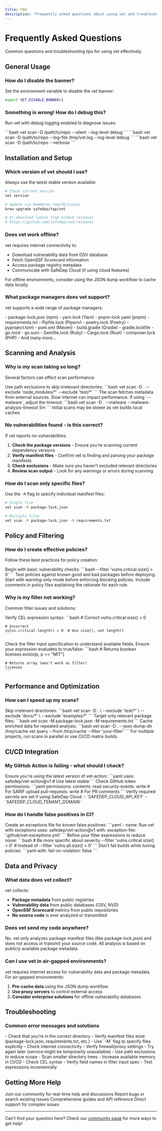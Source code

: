 ```yaml
---
title: FAQ
description: "Frequently asked questions about using vet and troubleshooting common issues"
---
```


# Frequently Asked Questions

Common questions and troubleshooting tips for using vet effectively.

## General Usage

### How do I disable the banner?

Set the environment variable to disable the vet banner:

```bash
export VET_DISABLE_BANNER=1
```

### Something is wrong! How do I debug this?

Run vet with debug logging enabled to diagnose issues:

<Tabs>
  <Tab title="Log to stdout">
    ```bash
    vet scan -D /path/to/repo --silent --log-level debug
    ```
  </Tab>
  
  <Tab title="Log to file">
    ```bash
    vet scan -D /path/to/repo --log-file /tmp/vet.log --log-level debug
    ```
  </Tab>
  
  <Tab title="Verbose output">
    ```bash
    vet scan -D /path/to/repo --verbose
    ```
  </Tab>
</Tabs>

## Installation and Setup

### Which version of vet should I use?

Always use the latest stable version available:

```bash
# Check current version
vet version

# Update via Homebrew (macOS/Linux)
brew upgrade safedep/tap/vet

# Or download latest from GitHub releases
# https://github.com/safedep/vet/releases
```

### Does vet work offline?

vet requires internet connectivity to:
- Download vulnerability data from OSV database
- Fetch OpenSSF Scorecard information
- Access package registry metadata
- Communicate with SafeDep Cloud (if using cloud features)

For offline environments, consider using the JSON dump workflow to cache data locally.

### What package managers does vet support?

vet supports a wide range of package managers:

<AccordionGroup>
  <Accordion title="JavaScript/Node.js">
    - package-lock.json (npm)
    - yarn.lock (Yarn)
    - pnpm-lock.yaml (pnpm)
  </Accordion>
  
  <Accordion title="Python">
    - requirements.txt
    - Pipfile.lock (Pipenv)
    - poetry.lock (Poetry)
    - pyproject.toml
  </Accordion>
  
  <Accordion title="Java/JVM">
    - pom.xml (Maven)
    - build.gradle (Gradle)
    - gradle.lockfile
  </Accordion>
  
  <Accordion title="Go">
    - go.mod
    - go.sum
  </Accordion>
  
  <Accordion title="Other Languages">
    - Gemfile.lock (Ruby)
    - Cargo.lock (Rust)
    - composer.lock (PHP)
    - And many more...
  </Accordion>
</AccordionGroup>

## Scanning and Analysis

### Why is my scan taking so long?

Several factors can affect scan performance:

<AccordionGroup>
  <Accordion title="Large dependency trees">
    Use path exclusions to skip irrelevant directories:
    ```bash
    vet scan -D . --exclude 'node_modules/*' --exclude 'test/*'
    ```
  </Accordion>
  
  <Accordion title="Network latency">
    The scan fetches metadata from external sources. Slow internet can impact performance.
  </Accordion>
  
  <Accordion title="Malware analysis">
    If using `--malware`, adjust the timeout:
    ```bash
    vet scan -D . --malware --malware-analysis-timeout 5m
    ```
  </Accordion>
  
  <Accordion title="First-time caching">
    Initial scans may be slower as vet builds local caches.
  </Accordion>
</AccordionGroup>

### No vulnerabilities found - is this correct?

If vet reports no vulnerabilities:

1. **Check the package versions** - Ensure you're scanning current dependency versions
2. **Verify manifest files** - Confirm vet is finding and parsing your package manifests
3. **Check exclusions** - Make sure you haven't excluded relevant directories
4. **Review scan output** - Look for any warnings or errors during scanning

### How do I scan only specific files?

Use the `-M` flag to specify individual manifest files:

```bash
# Single file
vet scan -M package-lock.json

# Multiple files
vet scan -M package-lock.json -M requirements.txt
```

## Policy and Filtering

### How do I create effective policies?

Follow these best practices for policy creation:

<AccordionGroup>
  <Accordion title="Start Simple">
    Begin with basic vulnerability checks:
    ```bash
    --filter 'vulns.critical.size() > 0'
    ```
  </Accordion>
  
  <Accordion title="Test Thoroughly">
    Test policies against known good and bad packages before deploying.
  </Accordion>
  
  <Accordion title="Use Gradual Rollout">
    Start with warning-only mode before enforcing blocking policies.
  </Accordion>
  
  <Accordion title="Document Decisions">
    Include comments in policy files explaining the rationale for each rule.
  </Accordion>
</AccordionGroup>

### Why is my filter not working?

Common filter issues and solutions:

<AccordionGroup>
  <Accordion title="Syntax Errors">
    Verify CEL expression syntax:
    ```bash
    # Correct
    vulns.critical.size() > 0
    
    # Incorrect
    vulns.critical.length() > 0  # Use size(), not length()
    ```
  </Accordion>
  
  <Accordion title="Data Structure">
    Check the filter input specification to understand available fields.
  </Accordion>
  
  <Accordion title="Boolean Logic">
    Ensure your expression evaluates to true/false:
    ```bash
    # Returns boolean
    licenses.exists(p, p == "MIT")
    
    # Returns array (won't work as filter)
    licenses
    ```
  </Accordion>
</AccordionGroup>

## Performance and Optimization

### How can I speed up my scans?

<AccordionGroup>
  <Accordion title="Use Path Exclusions">
    Skip irrelevant directories:
    ```bash
    vet scan -D . \
      --exclude 'test/*' \
      --exclude 'docs/*' \
      --exclude 'examples/*'
    ```
  </Accordion>
  
  <Accordion title="Scan Specific Manifests">
    Target only relevant package files:
    ```bash
    vet scan -M package-lock.json -M requirements.txt
    ```
  </Accordion>
  
  <Accordion title="Use JSON Dump Workflow">
    Cache enriched data for repeated analysis:
    ```bash
    vet scan -D . --json-dump-dir /tmp/cache
    vet query --from /tmp/cache --filter 'your-filter'
    ```
  </Accordion>
  
  <Accordion title="Parallel Processing">
    For multiple projects, run scans in parallel or use CI/CD matrix builds.
  </Accordion>
</AccordionGroup>

## CI/CD Integration

### My GitHub Action is failing - what should I check?

<AccordionGroup>
  <Accordion title="Action Version">
    Ensure you're using the latest version of vet-action:
    ```yaml
    uses: safedep/vet-action@v1  # Use latest stable
    ```
  </Accordion>
  
  <Accordion title="Permissions">
    Check GitHub token permissions:
    ```yaml
    permissions:
      contents: read
      security-events: write  # For SARIF upload
      pull-requests: write    # For PR comments
    ```
  </Accordion>
  
  <Accordion title="Secrets Configuration">
    Verify required secrets are set if using SafeDep Cloud:
    - `SAFEDEP_CLOUD_API_KEY`
    - `SAFEDEP_CLOUD_TENANT_DOMAIN`
  </Accordion>
</AccordionGroup>

### How do I handle false positives in CI?

<AccordionGroup>
  <Accordion title="Use Exceptions">
    Create an exceptions file for known false positives:
    ```yaml
    - name: Run vet with exceptions
      uses: safedep/vet-action@v1
      with:
        exception-file: '.github/vet-exceptions.yml'
    ```
  </Accordion>
  
  <Accordion title="Adjust Policies">
    Refine your filter expressions to reduce noise:
    ```bash
    # Be more specific about severity
    --filter 'vulns.critical.size() > 0'
    # Instead of
    --filter 'vulns.all.size() > 0'
    ```
  </Accordion>
  
  <Accordion title="Use Warning Mode">
    Don't fail builds while tuning policies:
    ```yaml
    with:
      fail-on-violation: false
    ```
  </Accordion>
</AccordionGroup>

## Data and Privacy

### What data does vet collect?

vet collects:
- **Package metadata** from public registries
- **Vulnerability data** from public databases (OSV, NVD)
- **OpenSSF Scorecard** metrics from public repositories
- **No source code** is ever analyzed or transmitted

### Does vet send my code anywhere?

No. vet only analyzes package manifest files (like package-lock.json) and does not access or transmit your source code. All analysis is based on publicly available package metadata.

### Can I use vet in air-gapped environments?

vet requires internet access for vulnerability data and package metadata. For air-gapped environments:

1. **Pre-cache data** using the JSON dump workflow
2. **Use proxy servers** to control external access
3. **Consider enterprise solutions** for offline vulnerability databases

## Troubleshooting

### Common error messages and solutions

<AccordionGroup>
  <Accordion title="'No manifest files found'">
    - Check that you're in the correct directory
    - Verify manifest files exist (package-lock.json, requirements.txt, etc.)
    - Use `-M` flag to specify files explicitly
  </Accordion>
  
  <Accordion title="'Failed to download vulnerability data'">
    - Check internet connectivity
    - Verify firewall/proxy settings
    - Try again later (service might be temporarily unavailable)
  </Accordion>
  
  <Accordion title="'Memory limit exceeded'">
    - Use path exclusions to reduce scope
    - Scan smaller directory trees
    - Increase available memory in CI/CD
  </Accordion>
  
  <Accordion title="'Invalid filter expression'">
    - Check CEL syntax
    - Verify field names in filter input spec
    - Test expressions incrementally
  </Accordion>
</AccordionGroup>

## Getting More Help

<CardGroup cols={2}>
  <Card title="Community Discord" icon="discord" href="https://discord.gg/kAGEj25dCn">
    Join our community for real-time help and discussions
  </Card>
  <Card title="GitHub Issues" icon="github" href="https://github.com/safedep/vet/issues">
    Report bugs or search existing issues
  </Card>
  <Card title="Documentation" icon="book" href="/introduction">
    Comprehensive guides and API reference
  </Card>
  <Card title="Email Support" icon="envelope" href="mailto:support@safedep.io">
    Direct support for complex issues
  </Card>
</CardGroup>

---

Can't find your question here? Check our [community page](/community) for more ways to get help!
